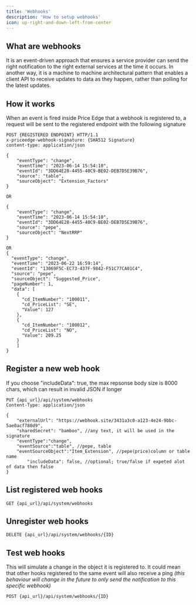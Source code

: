 ```yaml
---
title: 'Webhooks'
description: 'How to setup webhooks'
icon: up-right-and-down-left-from-center
---
```


## What are webhooks

It is an event-driven approach that ensures a service provider can send the right notification to the right external services at the time it occurs. In another way, it is a machine to machine architectural pattern that enables a client API to receive updates to data as they happen, rather than polling for the latest updates.

## How it works

When an event is fired inside Price Edge that a webhook is registered to, a request will be sent to the registered endpoint with the following signature




```http
POST {REGISTERED ENDPOINT} HTTP/1.1
x-priceedge-webhook-signature: {SHA512 Signature}
content-type: application/json

{
	"eventType": "change",
	"eventTime": "2023-06-14 15:54:10",
	"eventId": "3DD64E28-4455-40C9-BE02-DEB7D5E39B76",
	"source": "table",
	"sourceObject": "Extension_Factors"
}

OR

{
	"eventType": "change",
	"eventTime": "2023-06-14 15:54:10",
	"eventId": "3DD64E28-4455-40C9-BE02-DEB7D5E39B76",
	"source": "pepe",
	"sourceObject": "NextRRP"
}

OR
{
  "eventType": "change",
  "eventTime": "2023-06-22 16:59:14",
  "eventId": "13069F5C-EC73-437F-9842-F51C77CA01C4",
  "source": "pepe",
  "sourceObject": "Suggested_Price",
  "pageNumber": 1,
  "data": [
    {
      "cd_ItemNumber": "100011",
      "cd_PriceList": "SE",
      "Value": 127
    },
    {
      "cd_ItemNumber": "100012",
      "cd_PriceList": "NO",
      "Value": 209.25
    }
	]
}
```

## Register a new web hook
<Warning>If you choose "includeData": true, the max repsonse body size is 8000 chars, which can result in invalid JSON if longer </Warning>
``` Http
PUT {api_url}/api/system/webhooks
Content-Type: application/json

{
    "externalUrl": "https://webhook.site/3431a3c0-a123-4e24-9bbc-5ae0acf780d9",
    "sharedSecret": "bamboo", //any text, it will be used in the signature
    "eventType":"change",
    "eventSource":"table", //pepe, table
    "eventSourceObject":"Item_Extension", //pepe(price)column or table name
		"includeData": false, //optional; true/false if expeted alot of data then false
}
```


## List registered web hooks

``` Http
GET {api_url}/api/system/webhooks
```

## Unregister web hooks

``` Http
DELETE {api_url}/api/system/webhooks/{ID}
```

## Test web hooks

This will simulate a change in the object it is registered to. It could mean that other hooks registered to the same event will also receive a ping *(this behaviour will change in the future to only send the notification to this specific webhook)*

``` Http
POST {api_url}/api/system/webhooks/{ID} 
```